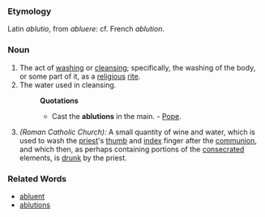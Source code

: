 ===Etymology===
Latin ''ablutio'', from ''abluere'': cf. French ''ablution''.
===Noun===
#The act of [[washing]] or [[cleansing]]; specifically, the washing of the body, or some part of it, as a [[religious]] [[rite]].
#The water used in cleansing.
#:'''Quotations'''
#:*Cast the '''ablutions''' in the main. - [[Pope]].
#''(Roman Catholic Church):'' A small quantity of wine and water, which is used to wash the [[priest]]'s [[thumb]] and [[index]] finger after the [[communion]], and which then, as perhaps containing portions of the [[consecrated]] elements, is [[drunk]] by the priest.

===Related Words===
* [[abluent]]
* [[ablutions]]